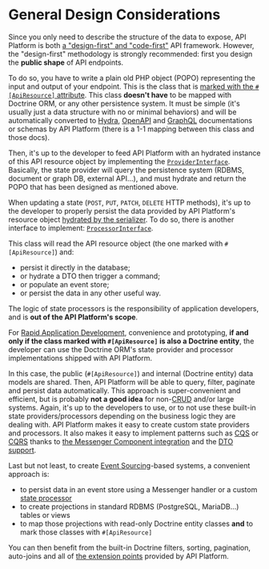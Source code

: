 # General Design Considerations

Since you only need to describe the structure of the data to expose, API Platform is both [a "design-first" and "code-first"](https://swagger.io/blog/api-design/design-first-or-code-first-api-development/)
API framework. However, the "design-first" methodology is strongly recommended: first you design the **public shape** of
API endpoints.

To do so, you have to write a plain old PHP object (POPO) representing the input and output of your endpoint. This is the class
that is [marked with the `#[ApiResource]` attribute](/docs/guide/declare-a-resource).
This class **doesn't have** to be mapped with Doctrine ORM, or any other persistence system. It must be simple (it's usually
just a data structure with no or minimal behaviors) and will be automatically converted to [Hydra](extending-jsonld-context.md),
[OpenAPI](swagger.md) and [GraphQL](graphql.md) documentations or schemas by API Platform (there is a 1-1 mapping
between this class and those docs).

Then, it's up to the developer to feed API Platform with an hydrated instance of this API resource object by implementing
the [`ProviderInterface`](/docs/guide/provide-the-resource-state). Basically, the state provider will query the persistence system (RDBMS,
document or graph DB, external API...), and must hydrate and return the POPO that has been designed as mentioned above.

When updating a state (`POST`, `PUT`, `PATCH`, `DELETE` HTTP methods), it's up to the developer to properly persist the
data provided by API Platform's resource object [hydrated by the serializer](/docs/in-depth/serialization).
To do so, there is another interface to implement: [`ProcessorInterface`](/docs/guide/hook-a-persistence-layer-with-a-processor).

This class will read the API resource object (the one marked with `#[ApiResource]`) and:

- persist it directly in the database;
- or hydrate a DTO then trigger a command;
- or populate an event store;
- or persist the data in any other useful way.

The logic of state processors is the responsibility of application developers, and is **out of the API Platform's scope**.

For [Rapid Application Development](https://en.wikipedia.org/wiki/Rapid_application_development), convenience and prototyping,
**if and only if the class marked with `#[ApiResource]` is also a Doctrine entity**, the developer can use the Doctrine
ORM's state provider and processor implementations shipped with API Platform.

In this case, the public (`#[ApiResource]`) and internal (Doctrine entity) data models are shared. Then, API Platform will
be able to query, filter, paginate and persist data automatically.
This approach is super-convenient and efficient, but is probably **not a good idea** for non-[CRUD](https://en.wikipedia.org/wiki/Create,_read,_update_and_delete)
and/or large systems.
Again, it's up to the developers to use, or to not use these built-in state providers/processors depending on the business logic
they are dealing with.
API Platform makes it easy to create custom state providers and processors.
It also makes it easy to implement patterns such as [CQS](https://www.martinfowler.com/bliki/CommandQuerySeparation.html)
or [CQRS](https://martinfowler.com/bliki/CQRS.html) thanks to [the Messenger Component integration](messenger.md) and the [DTO support](dto.md).

Last but not least, to create [Event Sourcing](https://martinfowler.com/eaaDev/EventSourcing.html)-based systems, a convenient
approach is:

- to persist data in an event store using a Messenger handler or a custom [state processor](state-processors.md)
- to create projections in standard RDBMS (PostgreSQL, MariaDB...) tables or views
- to map those projections with read-only Doctrine entity classes **and** to mark those classes with `#[ApiResource]`

You can then benefit from the built-in Doctrine filters, sorting, pagination, auto-joins and all of [the extension points](extending.md) provided by API Platform.
